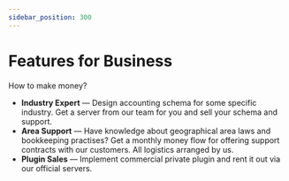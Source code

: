 ```yaml
---
sidebar_position: 300
---
```

# Features for Business

How to make money?

* **Industry Expert** — Design accounting schema for some specific industry. Get a server from our team for you and sell your schema and support.
* **Area Support** — Have knowledge about geographical area laws and bookkeeping practises? Get a monthly money flow for offering support contracts with our customers. All logistics arranged by us.
* **Plugin Sales** — Implement commercial private plugin and rent it out via our official servers.
